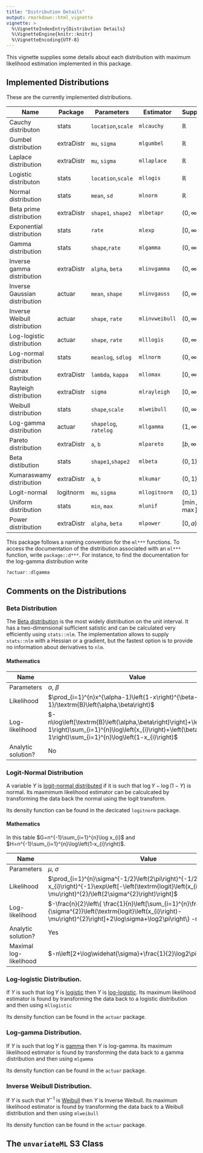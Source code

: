 ```yaml
---
title: "Distribution Details"
output: rmarkdown::html_vignette
vignette: >
  %\VignetteIndexEntry{Distribution Details}
  %\VignetteEngine{knitr::knitr}
  %\VignetteEncoding{UTF-8}
---
```


This vignette supplies some details about each distribution with maximum 
likelihood estimation implemented in this package. 

## Implemented Distributions

These are the currently implemented distributions. 

| Name                          | Package    | Parameters            | Estimator      | Support        | 
| ----------------------------- | ---------- | --------------------- | -------------- | -------------- | 
| Cauchy distributon            | stats      | `location`,`scale`    | `mlcauchy`     | $\mathbb{R}$   | 
| Gumbel distribution           | extraDistr | `mu`, `sigma`         | `mlgumbel`     | $\mathbb{R}$   | 
| Laplace distribution          | extraDistr | `mu`, `sigma`         | `mllaplace`    | $\mathbb{R}$   | 
| Logistic distributon          | stats      | `location`,`scale`    | `mllogis`      | $\mathbb{R}$   | 
| Normal distribution           | stats      | `mean`, `sd`          | `mlnorm`       | $\mathbb{R}$   | 
| Beta prime distribution       | extraDistr | `shape1`, `shape2`    | `mlbetapr`     | $(0, \infty)$  |
| Exponential distribution      | stats      | `rate`                | `mlexp`        | $[0, \infty)$  | 
| Gamma distribution            | stats      | `shape`,`rate`        | `mlgamma`      | $(0, \infty)$  | 
| Inverse gamma distribution    | extraDistr | `alpha`, `beta`       | `mlinvgamma`   | $(0, \infty)$  |
| Inverse Gaussian distribution | actuar     | `mean`, `shape`       | `mlinvgauss`   | $(0, \infty)$  |
| Inverse Weibull distribution  | actuar     | `shape`, `rate`       | `mlinvweibull` | $(0, \infty)$  |
| Log-logistic distribution     | actuar     | `shape`, `rate`       | `mlllogis`     | $(0, \infty)$  |
| Log-normal distribution       | stats      | `meanlog`, `sdlog`    | `mllnorm`      | $(0, \infty)$  |
| Lomax distribution            | extraDistr | `lambda`, `kappa`     | `mllomax`      | $[0, \infty)$  | 
| Rayleigh distribution         | extraDistr | `sigma`               | `mlrayleigh`   | $[0, \infty)$  | 
| Weibull distribution          | stats      | `shape`,`scale`       | `mlweibull`    | $(0, \infty)$  |
| Log-gamma distribution        | actuar     | `shapelog`, `ratelog` | `mllgamma`     | $(1, \infty)$  |
| Pareto distribution           | extraDistr | `a`, `b`              | `mlpareto`     | $[b, \infty)$  |
| Beta distibution              | stats      | `shape1`,`shape2`     | `mlbeta`       | $(0, 1)$       |
| Kumaraswamy distribution      | extraDistr | `a`, `b`              | `mlkumar`      | $(0, 1)$       |
| Logit-normal                  | logitnorm  | `mu`, `sigma`         | `mllogitnorm`  | $(0, 1)$       |
| Uniform distribution          | stats      | `min`, `max`          | `mlunif`       | $[\min, \max]$ |
| Power distribution            | extraDistr | `alpha`, `beta`       | `mlpower`      | $[0, a)$       |

This package follows a naming convention for the `ml***` functions. To access the
documentation of the distribution associated with an `ml***` function, write `package::d***`. 
For instance, to find the documentation for the log-gamma distribution write

```r
?actuar::dlgamma
```

## Comments on the Distributions
### Beta Distribution

The [Beta distribution](https://en.wikipedia.org/wiki/Beta_distribution) is the
most widely distribution on the unit interval. It has a two-dimensional sufficient
satistic and can be calculated very efficiently using `stats::nlm`. The implementation
allows to supply `stats::nlm` with a Hessian or a gradient, but the fastest option is
to provide no information about derivatives to `nlm`.

#### Mathematics
| Name | Value |
| ---- | ----- |
| Parameters | $\alpha$, $\beta$ |
| Likelihood | $\prod_{i=1}^{n}x^{\alpha-1}\left(1-x\right)^{\beta-1}/\textrm{B}\left(\alpha,\beta\right)$ |
| Log-likelihood | $-n\log\left[\textrm{B}\left(\alpha,\beta\right)\right]+\left(\alpha-1\right)\sum_{i=1}^{n}\log\left(x_{i}\right)+\left(\beta-1\right)\sum_{i=1}^{n}\log\left(1-x_{i}\right)$ |
| Analytic solution? | No |

### Logit-Normal Distribution
A variable $Y$ is [logit-normal distributed](https://en.wikipedia.org/wiki/Logit-normal_distribution) 
if it is such that $\log{Y}-\log(1-Y)$ is normal. Its maxmimum 
likelihood estimator can be calculcated by transforming the data back the normal
using the logit transform. 

Its density function can be found in the decicated `logitnorm` package.

#### Mathematics

In this table $G=n^{-1}\sum_{i=1}^{n}\log x_{i}$ and $H=n^{-1}\sum_{i=1}^{n}\log\left(1-x_{i}\right)$.

| Name | Value |
| ---- | ----- |
| Parameters | $\mu$, $\sigma$ |
| Likelihood | $\prod_{i=1}^{n}\sigma^{-1/2}\left(2\pi\right)^{-1/2}x_{i}^{-1}\left(1-x_{i}\right)^{-1}\exp\left[-\left(\textrm{logit}\left(x_{i}\right)-\mu\right)^{2}/\left(2\sigma^{2}\right)\right]$ |
| Log-likelihood | $-\frac{n}{2}\left\{ \frac{1}{n}\left[\sum_{i=1}^{n}\frac{1}{\sigma^{2}}\left(\textrm{logit}\left(x_{i}\right)-\mu\right)^{2}\right]+2\log\sigma+\log2\pi\right\} -n\left(H+G\right)$ |
| Analytic solution? | Yes |
| Maximal log-likelihood | $-n\left[2+\log\widehat{\sigma}+\frac{1}{2}\log2\pi+G+H\right]$ |


### Log-logistic Distribution.

If $Y$ is such that $\log Y$ is [logistic](https://en.wikipedia.org/wiki/Logistic_distribution) then $Y$ is [log-logistic](https://en.wikipedia.org/wiki/Log-logistic_distribution). Its maximum
likelihood estimator is found by transforming the data back to a logistic distribution and 
then using `mllogistic`

Its density function can be found in the `actuar` package.

### Log-gamma Distribution.

If $Y$ is such that $\log Y$ is [gamma](https://en.wikipedia.org/wiki/Gamma_distribution) then $Y$ is log-gamma. Its maximum likelihood estimator is found by  transforming the data back to a gamma distribution and 
then using `mlgamma`

Its density function can be found in the `actuar` package.

### Inverse Weibull Distribution.

If $Y$ is such that $Y^{-1}$ is [Weibull](https://en.wikipedia.org/wiki/Gamma_distribution) then $Y$ is Inverse Weibull. Its maximum likelihood estimator is found by  transforming the data back to a Weibull distribution and 
then using `mlweibull`

Its density function can be found in the `actuar` package.


## The `unvariateML` S3 Class